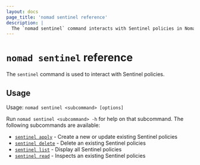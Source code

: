 ```yaml
---
layout: docs
page_title: 'nomad sentinel reference'
description: |
  The `nomad sentinel` command interacts with Sentinel policies in Nomad Enterprise. Create, update, and delete a policy. Inspect and list policies.
---
```


# `nomad sentinel` reference

The `sentinel` command is used to interact with Sentinel policies.

<EnterpriseAlert product="nomad"/>

## Usage

Usage: `nomad sentinel <subcommand> [options]`

Run `nomad sentinel <subcommand> -h` for help on that subcommand. The following
subcommands are available:

- [`sentinel apply`][apply] - Create a new or update existing Sentinel policies
- [`sentinel delete`][delete] - Delete an existing Sentinel policies
- [`sentinel list`][list] - Display all Sentinel policies
- [`sentinel read`][read] - Inspects an existing Sentinel policies

[delete]: /nomad/docs/commands/sentinel/delete
[list]: /nomad/docs/commands/sentinel/list
[read]: /nomad/docs/commands/sentinel/read
[apply]: /nomad/docs/commands/sentinel/apply
